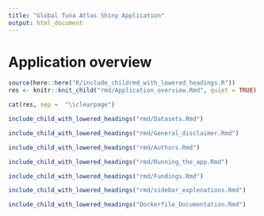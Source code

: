 ```yaml
---
title: "Global Tuna Atlas Shiny Application"
output: html_document
---
```


\clearpage

# Application overview

```r

source(here::here("R/include_childrmd_with_lowered_headings.R"))
res <- knitr::knit_child("rmd/Application_overview.Rmd", quiet = TRUE)

```


```r

cat(res, sep =  "\\clearpage")

```

```r

include_child_with_lowered_headings("rmd/Datasets.Rmd") 

```



```r

include_child_with_lowered_headings("rmd/General_disclaimer.Rmd")

```


```r

include_child_with_lowered_headings("rmd/Authors.Rmd")

```

```r

include_child_with_lowered_headings("rmd/Running_the_app.Rmd")

```

```r

include_child_with_lowered_headings("rmd/Fundings.Rmd")

```

```r

include_child_with_lowered_headings("rmd/sidebar_explenations.Rmd")

```


```r

include_child_with_lowered_headings("Dockerfile_Documentation.Rmd")

```
